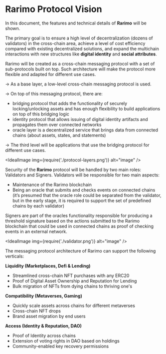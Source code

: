 ---
---

# Rarimo Protocol Vision

In this document, the features and technical details of **Rarimo** will be shown.

The primary goal is to ensure a high level of decentralization (dozens of validators) in the cross-chain area, achieve a
level of cost efficiency compared with existing decentralized solutions, and expand the multichain interactions with new
structures like **digital identity** and **social attributes**.

Rarimo will be created as a cross-chain messaging protocol with a set of sub-protocols built on top. Such architecture
will make the protocol more flexible and adapted for different use cases.

→ As a base layer, a low-level cross-chain messaging protocol is used.

→ On top of this messaging protocol, there are:

- bridging protocol that adds the functionality of securely locking/unlocking assets and has enough flexibility to build
  applications on top of this bridging logic
- identity protocol that allows issuing of digital identity artifacts and propagates them over connected networks
- oracle layer is a decentralized service that brings data from connected chains (about assets, states, and statements)

→ The third level will be applications that use the bridging protocol for different use cases.

<IdealImage img={require('./protocol-layers.png')} alt="image" />

Security of the **Rarimo** protocol will be handled by two main roles: Validators and Signers. Validators will be
responsible for two main aspects:

- Maintenance of the Rarimo blockchain
- Being an oracle that submits and checks events on connected chains (it’s presumed that the oracle role could be
  separated from the validator, but in the early stage, it is required to support the set of predefined chains by each
  validator)

Signers are part of the oracles functionality responsible for producing a threshold signature based on the actions
submitted to the Rarimo blockchain that could be used in connected chains as proof of checking events in an external
network.

<IdealImage img={require('./validator.png')} alt="image" />

The messaging protocol architecture of Rarimo can support the following verticals:

**Liquidity (Marketplaces, Defi & Lending)**

- Streamlined cross-chain NFT purchases with any ERC20
- Proof of Digital Asset Ownership and Reputation for Lending
- Bulk migration of NFTs from dying chains to thriving one's

**Compatibility (Metaverses, Gaming)**

- Quickly scale assets across chains for different metaverses
- Cross-chain NFT drops
- Brand asset migration by end users

**Access (Identity & Reputation, DAO)**

- Proof of Identity across chains
- Extension of voting rights in DAO based on holdings
- Community-enabled key recovery permissions
